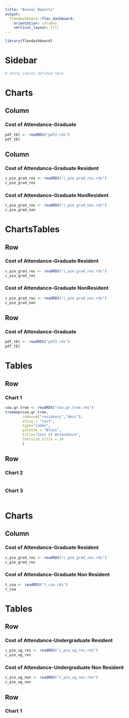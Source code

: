 ```yaml
---
title: "Annual Reports"
output: 
  flexdashboard::flex_dashboard:
    orientation: columns
    vertical_layout: fill
---
```


```r
library(flexdashboard)
```

Sidebar {.sidebar}
=====================================

```r
# shiny inputs defined here
```

Charts {data-navmenu="Fin Aid Summary"}
=====================================

Column {data-width=650}
-----------------------------------------------------------------------

### Cost of Attendance-Graduate

```r
pdf_tbl <- readRDS("pdf2.rds")
pdf_tbl
```

Column {data-width=350}
-----------------------------------------------------------------------

### Cost of Attendance-Graduate Resident

```r
c_pie_grad_res <- readRDS("c_pie_grad_res.rds")
c_pie_grad_res
```

### Cost of Attendance-Graduate NonResident

```r
c_pie_grad_res <- readRDS("c_pie_grad_non.rds")
c_pie_grad_non
```

ChartsTables {data-navmenu="Fin Aid Summary"}
=====================================


Row
-----------------------------------------------------------------------

### Cost of Attendance-Graduate Resident

```r
c_pie_grad_res <- readRDS("c_pie_grad_res.rds")
c_pie_grad_res
```

### Cost of Attendance-Graduate NonResident

```r
c_pie_grad_res <- readRDS("c_pie_grad_non.rds")
c_pie_grad_non
```

Row
-----------------------------------------------------------------------

### Cost of Attendance-Graduate

```r
pdf_tbl <- readRDS("pdf2.rds")
pdf_tbl
```

Tables {data-navmenu="Fin Aid Summary"}
=====================================  

Row
-------------------------------------
    
### Chart 1
    
```r
coa.gr.tree <- readRDS("coa.gr.tree.rds")
treemap(coa.gr.tree,                                                                                #Your data frame object
        index=c("residency","desc"),                                                                #A list of your categorical variables
        vSize = "cost",                                                                             #This is your quantitative variable
        type="index",                                                                               #Type sets the organization and color scheme of your treemap
        palette = "Blues",                                                                          #Select your color palette from the RColorBrewer presets or make your own.
        title="Cost of Attendance",                                                                 #Customize your title
        fontsize.title = 14                                                                         #Change the font size of the title
        )
```
   
Row
-------------------------------------
    
### Chart 2
    
```r

```
    
### Chart 3

```r

```

Charts {data-navmenu="UG COA"}
=====================================     

Column {data-width=350}
-----------------------------------------------------------------------

### Cost of Attendance-Graduate Resident

```r
c_pie_grad_res <- readRDS("c_pie_grad_res.rds")
c_pie_grad_res
```

### Cost of Attendance-Graduate Non Resident

```r
t_coa <- readRDS("t_coa.rds")
t_coa
```

Tables {data-navmenu="UG COA"}
=====================================    

Row
-------------------------------------
    
### Cost of Attendance-Undergraduate Resident

```r
c_pie_ug_res <- readRDS("c_pie_ug_res.rds")
c_pie_ug_res
```
    
### Cost of Attendance-Undergraduate Non Resident

```r
c_pie_ug_non <- readRDS("c_pie_ug_non.rds")
c_pie_ug_non
```

Row
-------------------------------------
    
### Chart 1
    
```r

```